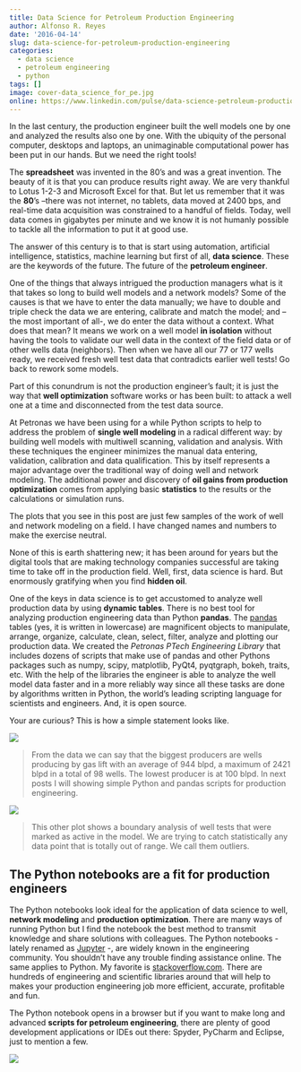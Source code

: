 ```yaml
---
title: Data Science for Petroleum Production Engineering
author: Alfonso R. Reyes
date: '2016-04-14'
slug: data-science-for-petroleum-production-engineering
categories:
  - data science
  - petroleum engineering
  - python
tags: []
image: cover-data_science_for_pe.jpg
online: https://www.linkedin.com/pulse/data-science-petroleum-production-engineering-alfonso-r-reyes/
---
```


In the last century, the production engineer built the well models one by one and analyzed the results also one by one. With the ubiquity of the personal computer, desktops and laptops, an unimaginable computational power has been put in our hands. But we need the right tools!

The **spreadsheet** was invented in the 80’s and was a great invention. The beauty of it is that you can produce results right away. We are very thankful to Lotus 1-2-3 and Microsoft Excel for that. But let us remember that it was the **80**’s –there was not internet, no tablets, data moved at 2400 bps, and real-time data acquisition was constrained to a handful of fields. Today, well data comes in gigabytes per minute and we know it is not humanly possible to tackle all the information to put it at good use.

The answer of this century is to that is start using automation, artificial intelligence, statistics, machine learning but first of all, **data science**. These are the keywords of the future. The future of the **petroleum engineer**.

One of the things that always intrigued the production managers what is it that takes so long to build well models and a network models? Some of the causes is that we have to enter the data manually; we have to double and triple check the data we are entering, calibrate and match the model; and – the most important of all-, we do enter the data without a context. What does that mean? It means we work on a well model **in isolation** without having the tools to validate our well data in the context of the field data or of other wells data (neighbors). Then when we have all our 77 or 177 wells ready, we received fresh well test data that contradicts earlier well tests! Go back to rework some models.

Part of this conundrum is not the production engineer’s fault; it is just the way that **well optimization** software works or has been built: to attack a well one at a time and disconnected from the test data source.

At Petronas we have been using for a while Python scripts to help to address the problem of **single well modeling** in a radical different way: by building well models with multiwell scanning, validation and analysis. With these techniques the engineer minimizes the manual data entering, validation, calibration and data qualification. This by itself represents a major advantage over the traditional way of doing well and network modeling. The additional power and discovery of **oil gains from production optimization** comes from applying basic **statistics** to the results or the calculations or simulation runs. 

The plots that you see in this post are just few samples of the work of well and network modeling on a field. I have changed names and numbers to make the exercise neutral.

None of this is earth shattering new; it has been around for years but the digital tools that are making technology companies successful are taking time to take off in the production field. Well, first, data science is hard. But enormously gratifying when you find **hidden oil**.

One of the keys in data science is to get accustomed to analyze well production data by using **dynamic tables**. There is no best tool for analyzing production engineering data than Python **pandas**. The [pandas](https://pandas.pydata.org/) tables (yes, it is written in lowercase) are magnificent objects to manipulate, arrange, organize, calculate, clean, select, filter, analyze and plotting our production data. We created the *Petronas PTech Engineering Library* that includes dozens of scripts that make use of pandas and other Pythons packages such as numpy, scipy, matplotlib, PyQt4, pyqtgraph, bokeh, traits, etc.  With the help of the libraries the engineer is able to analyze the well model data faster and in a more reliably way since all these tasks are done by algorithms written in Python, the world’s leading scripting language for scientists and engineers. And, it is open source.

Your are curious? This is how a simple statement looks like.

[![](/img/groupingby_al_method.jpg)](/img/groupingby_al_method.jpg)


> From the data we can say that the biggest producers are wells producing by gas lift with an average of 944 blpd, a maximum of 2421 blpd in a total of 98 wells. The lowest producer is at 100 blpd. In next posts I will showing simple Python and pandas scripts for production engineering.


[![](/img/boundary_analysis.jpg)](/img/boundary_analysis.jpg)

> This other plot shows a boundary analysis of well tests that were marked as active in the model. We are trying to catch statistically any data point that is totally out of range. We call them outliers.

## The Python notebooks are a fit for production engineers
The Python notebooks look ideal for the application of data science to well, **network modeling** and **production optimization**. There are many ways of running Python but I find the notebook the best method to transmit knowledge and share solutions with colleagues. The Python notebooks -lately renamed as [Jupyter](https://jupyter.org/) -, are widely known in the engineering community. You shouldn’t have any trouble finding assistance online. The same applies to Python. My favorite is [stackoverflow.com](https://stackoverflow.com/). There are hundreds of engineering and scientific libraries around that will help to makes your production engineering job more efficient, accurate, profitable and fun.

The Python notebook opens in a browser but if you want to make long and advanced **scripts for petroleum engineering**, there are plenty of good development applications or IDEs out there: Spyder, PyCharm and Eclipse, just to mention a few.

[![](/img/4001_multiwell_scan_analysis_jupyter.jpg)](/img/4001_multiwell_scan_analysis_jupyter.jpg)

